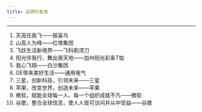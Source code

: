 ---
title: 品牌形象类
---

---

1. 天高任我飞——报喜鸟
2. 山高人为峰——红塔集团
3. 飞跃生活新境界——飞科剃须刀
4. 阳光伴我行，舞出我天地——加州阳光彩条T恤
5. 我心飞翔——白沙集团
6. GE带来美好生活——通用电气
7. 三星，创新科技，引领未来——三星
8. 苹果，改变世界，创造未来——苹果
9. 微软，赋能全球每一人、每一个组织成就不凡——微软
10. 谷歌，整合全球信息，使人人皆可访问并从中受益——谷歌